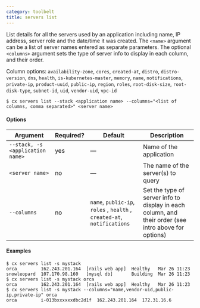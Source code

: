 ```yaml
---
category: toolbelt
title: servers list
---
```


List details for all the servers used by an application including  name, IP address, server role and the date/time it was created. The `<name>` argument can be a list of server names entered as separate parameters. The optional `<columns>` argument sets the type of server info to display in each column, and their order. 

Column options: `availability-zone`, `cores`, `created-at`, `distro`, `distro-version`, `dns`, `health`, `is-kubernetes-master`, `memory`, `name`, `notifications`, `private-ip`, `product-uuid`, `public-ip`, `region`, `roles`, `root-disk-size`, `root-disk-type`, `subnet-id`, `uid`, `vendor-uid`, `vpc-id`

```shell
$ cx servers list --stack <application name> --columns="<list of columns, comma separated>" <server name>
```

#### Options

| Argument | Required? | Default | Description |
|  ---  |  ---  |  ---  |  ---  |
| `--stack, -s <application name>` | yes | — | Name of the application |
| `<server name>` | no | — | The name of the server(s) to query |
| `--columns` | no | `name`, `public-ip`, `roles` , `health` , `created-at`, `notifications` | Set the type of server info to display in each column, and their order (see intro above for options) |

#### Examples

```shell
$ cx servers list -s mystack
orca         162.243.201.164  [rails web app]  Healthy   Mar 26 11:23
snowleopard  107.170.98.160   [mysql db]       Building  Mar 26 11:23
$ cx servers list -s mystack orca
orca         162.243.201.164  [rails web app]  Healthy   Mar 26 11:23
$ cx servers list -s mystack --columns="name,vendor-uid,public-ip,private-ip" orca
orca         i-013bxxxxxxdbc2d1f  162.243.201.164  172.31.16.6 
```
